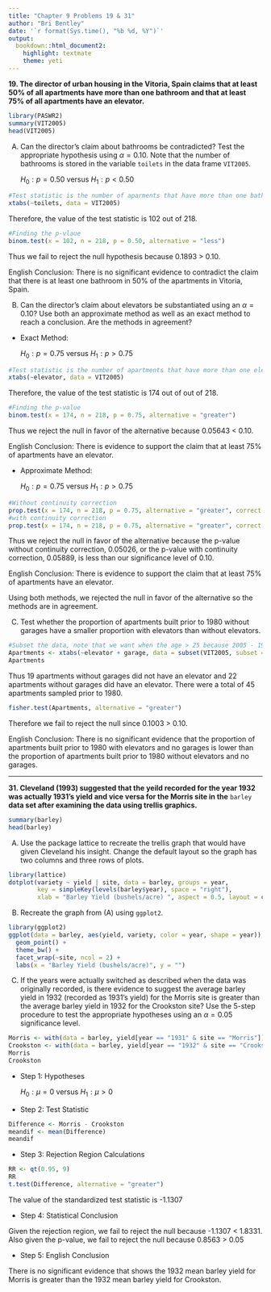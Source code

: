 ```yaml
---
title: "Chapter 9 Problems 19 & 31"
author: "Bri Bentley"
date: '`r format(Sys.time(), "%b %d, %Y")`'
output: 
  bookdown::html_document2: 
    highlight: textmate
    theme: yeti
---
```


**19. The director of urban housing in the Vitoria, Spain claims that at least 50% of all apartments have more than one bathroom and that at least 75% of all apartments have an elevator.**

```r
library(PASWR2)
summary(VIT2005)
head(VIT2005)
```

A) Can the director's claim about bathrooms be contradicted? Test the appropriate hypothesis using $\alpha = 0.10$. Note that the number of bathrooms is stored in the variable `toilets` in the data frame `VIT2005`.

      $H_0: p = 0.50$ versus $H_1: p < 0.50$
      
```r
#Test statistic is the number of aparments that have more than one bathroom
xtabs(~toilets, data = VIT2005)
```

  Therefore, the value of the test statistic is 102 out of 218.

```r
#Finding the p-vlaue
binom.test(x = 102, n = 218, p = 0.50, alternative = "less")
```

  Thus we fail to reject the null hypothesis because 0.1893 > 0.10.

  English Conclusion: There is no significant evidence to contradict the claim that there is at least one bathroom in 50% of the apartments in Vitoria, Spain.


B) Can the director's claim about elevators be substantiated using an $\alpha = 0.10$? Use both an approximate method as well as an exact method to reach a conclusion. Are the methods in agreement?

  * Exact Method:
  
    $H_0: p = 0.75$ versus $H_1: p > 0.75$
      
```r
#Test statistic is the number of apartments that have more than one elevator
xtabs(~elevator, data = VIT2005)
```

  Therefore, the value of the test statistic is 174 out of out of 218.
    
```r
#Finding the p-value
binom.test(x = 174, n = 218, p = 0.75, alternative = "greater")
```

  Thus we reject the null in favor of the alternative because 0.05643 < 0.10.
    
  English Conclusion: There is evidence to support the claim that at least 75% of apartments have an elevator.
    
  * Approximate Method:
  
    $H_0: p = 0.75$ versus $H_1: p > 0.75$
  
```r
#Without continuity correction
prop.test(x = 174, n = 218, p = 0.75, alternative = "greater", correct = FALSE)
#with continuity correction
prop.test(x = 174, n = 218, p = 0.75, alternative = "greater", correct = TRUE)
```

  Thus we reject the null in favor of the alternative because the p-value without continuity correction, 0.05026, or the p-value with continuity correction, 0.05889, is less than our significance level of 0.10.
  
  English Conclusion: There is evidence to support the claim that at least 75% of apartments have an elevator.
  
  Using both methods, we rejected the null in favor of the alternative so the methods are in agreement.
  
C) Test whether the proportion of apartments built prior to 1980 without garages have a smaller proportion with elevators than without elevators.

```r
#Subset the data, note that we want when the age > 25 because 2005 - 1980 is 25 so that will give us all the data prior to 1980
Apartments <- xtabs(~elevator + garage, data = subset(VIT2005, subset = age > 25))
Apartments
```

  Thus 19 apartments without garages did not have an elevator and 22 apartments without garages did have an elevator. There were a total of 45 apartments sampled prior to 1980.

```r
fisher.test(Apartments, alternative = "greater")
```

  Therefore we fail to reject the null since 0.1003 > 0.10.
    
  English Conclusion: There is no significant evidence that the proportion of apartments built prior to 1980 with elevators and no garages is lower than the proportion of apartments built prior to 1980 without elevators and no garages.
    
---    
    
**31. Cleveland (1993) suggested that the yeild recorded for the year 1932 was actually 1931's yield and vice versa for the Morris site in the** `barley` **data set after examining the data using trellis graphics.**

```r
summary(barley)
head(barley)
```

A) Use the package lattice to recreate the trellis graph that would have given Cleveland his insight. Change the default layout so the graph has two columns and three rows of plots.

```r
library(lattice)
dotplot(variety ~ yield | site, data = barley, groups = year,
        key = simpleKey(levels(barley$year), space = "right"),
        xlab = "Barley Yield (bushels/acre) ", aspect = 0.5, layout = c(2,3), ylab=NULL)
```

B) Recreate the graph from (A) using `ggplot2`.

```r
library(ggplot2)
ggplot(data = barley, aes(yield, variety, color = year, shape = year)) +
  geom_point() +
  theme_bw() +
  facet_wrap(~site, ncol = 2) +
  labs(x = "Barley Yield (bushels/acre)", y = "")
```

C) If the years were actually switched as described when the data was originally recorded, is there evidence to suggest the average barley yield in 1932 (recorded as 1931's yield) for the Morris site is greater than the average barley yield in 1932 for the Crookston site? Use the 5-step procedure to test the appropriate hypotheses using an $\alpha = 0.05$ significance level.

```r
Morris <- with(data = barley, yield[year == "1931" & site == "Morris"])
Crookston <- with(data = barley, yield[year == "1932" & site == "Crookston"])
Morris
Crookston
```

  * Step 1:  Hypotheses
    
    $H_0: \mu = 0$ versus $H_1: \mu > 0$

  * Step 2: Test Statistic
  
```r
Difference <- Morris - Crookston
meandif <- mean(Difference)
meandif
```

  * Step 3: Rejection Region Calculations
  
```r
RR <- qt(0.95, 9)
RR
t.test(Difference, alternative = "greater")
```

  The value of the standardized test statistic is -1.1307
    
  * Step 4: Statistical Conclusion
  
  Given the rejection region, we fail to reject the null because -1.1307 < 1.8331.
    Also given the p-value, we fail to reject the null because 0.8563 > 0.05
    
  * Step 5: English Conclusion
    
  There is no significant evidence that shows the 1932 mean barley yield for Morris is greater than the 1932 mean barley yield for Crookston.
